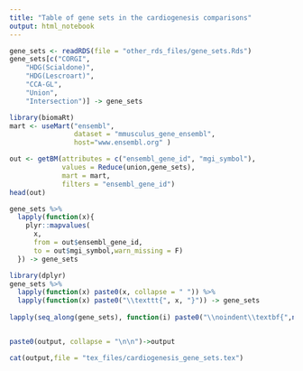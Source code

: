 ```yaml
---
title: "Table of gene sets in the cardiogenesis comparisons"
output: html_notebook
---
```


```r
gene_sets <- readRDS(file = "other_rds_files/gene_sets.Rds")
gene_sets[c("CORGI",
    "HDG(Scialdone)",
    "HDG(Lescroart)",
    "CCA-GL",
    "Union",
    "Intersection")] -> gene_sets
```

```r
library(biomaRt)
mart <- useMart("ensembl", 
                dataset = "mmusculus_gene_ensembl", 
                host="www.ensembl.org" )

out <- getBM(attributes = c("ensembl_gene_id", "mgi_symbol"), 
             values = Reduce(union,gene_sets), 
             mart = mart,
             filters = "ensembl_gene_id")
head(out)

```


```r
gene_sets %>%
  lapply(function(x){
    plyr::mapvalues(
      x, 
      from = out$ensembl_gene_id,
      to = out$mgi_symbol,warn_missing = F)
  }) -> gene_sets
```


```r
library(dplyr)
gene_sets %>%
  lapply(function(x) paste0(x, collapse = " ")) %>%
  lapply(function(x) paste0("\\texttt{", x, "}")) -> gene_sets
         
lapply(seq_along(gene_sets), function(i) paste0("\\noindent\\textbf{",names(gene_sets)[i], "}\n\n\\noindent", gene_sets[[i]])) -> output


paste0(output, collapse = "\n\n")->output

cat(output,file = "tex_files/cardiogenesis_gene_sets.tex")
```
